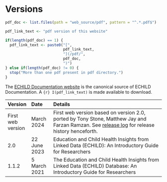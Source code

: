 # Versions {.unnumbered}

```r

pdf_doc <- list.files(path = "web_source/pdf", pattern = "^.*.pdf$")

pdf_link_text <- "pdf version of this website"

if(length(pdf_doc) == 1) { 
  pdf_link_text <- paste0("[", 
                          pdf_link_text, 
                          "](/pdf/",
                          pdf_doc,
                          ")")
} else if(length(pdf_doc) != 0) {
  stop("More than one pdf present in pdf directory.")
}

```


The [ECHILD Documentation website](https://docs.echild.ac.uk) is the canonical 
source of ECHILD Documentation. A `{r} I(pdf_link_text)` is made available 
to download.


| Version | Date | Details |
|:--|:--|:--------------|
| First web version | March 2024 | First web version based on version 2.0, ported by Tony Stone, Matthew Jay and Farzan Ramzan. See [release log](https://github.com/UCL-ECHILD/docs.echild.ac.uk-website/releases) for release history henceforth. |
| 2.0 | 22 June 2023 | Education and Child Health Insights from Linked Data (ECHILD): An Introductory Guide for Researchers | 
| 1.1.2 | 5 March 2021 | The Education and Child Health Insights from Linked Data (ECHILD) Database: An Introductory Guide for Researchers |

